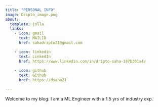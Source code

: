 ```yaml
---
title: "PERSONAL INFO"
image: Dripto_image.png
about:
  template: jolla
  links:
    - icon: gmail
      text: MAILID
      href: sahadripto21@gmail.com

    - icon: linkedin
      text: LinkedIn
      href: https://www.linkedin.com/in/dripto-saha-187b301a4/
    
    - icon: github
      text: Github
      href: https://dsaha21

---
```


Welcome to my blog. I am a ML Engineer with a 1.5 yrs of industry exp. 
